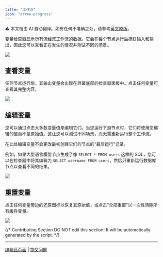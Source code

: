 ```yaml
---
title: "工作流"
icon: "arrow-progress"
---
```


<Note> ⚠️ 本文档由 AI 自动翻译。如有任何不准确之处，请参考[英文原版](/en/documentation/pages/debug/variable-inspect)。</Note>


变量检查器显示所有流经您工作流的数据。它会在每个节点运行后捕获输入和输出，因此您可以查看正在发生的情况并测试不同的场景。

![](https://assets-docs.dify.ai/2025/06/38f26d7339f64abfdfb6955b1c34f4ae.png)

## 查看变量

任何节点运行后，其输出变量会出现在屏幕底部的检查器面板中。点击任何变量可查看其完整内容。

![](https://assets-docs.dify.ai/2025/06/94a4741c25204db5fd1281ec475093d9.png)

## 编辑变量

您可以通过点击大多数变量值来编辑它们。当您运行下游节点时，它们将使用您编辑的值而不是原始值。这让您可以测试不同场景，而无需重新运行整个工作流。

<Info>
在此处编辑变量不会更改最初创建它们的节点的"最后运行"记录。
</Info>

例如，如果大型语言模型节点生成了像 `SELECT * FROM users` 这样的 SQL，您可以在检查器中将其编辑为 `SELECT username FROM users`，然后只重新运行数据库节点以查看不同的结果。

![](https://assets-docs.dify.ai/2025/06/fb8c49fc0c8c63866f1a9379e8752d9e.png)

## 重置变量

点击任何变量旁边的还原图标以恢复其原始值，或点击"全部重置"以一次性清除所有缓存变量。

![](https://assets-docs.dify.ai/2025/06/b713290543a0feb95ecab65336e97483.png)

{/*
Contributing Section
DO NOT edit this section!
It will be automatically generated by the script.
*/}

---

[编辑此页面](https://github.com/langgenius/dify-docs/edit/main/zh-hans/documentation/pages/debug/variable-inspect.mdx) | [提交问题](https://github.com/langgenius/dify-docs/issues/new?template=docs.yml)

